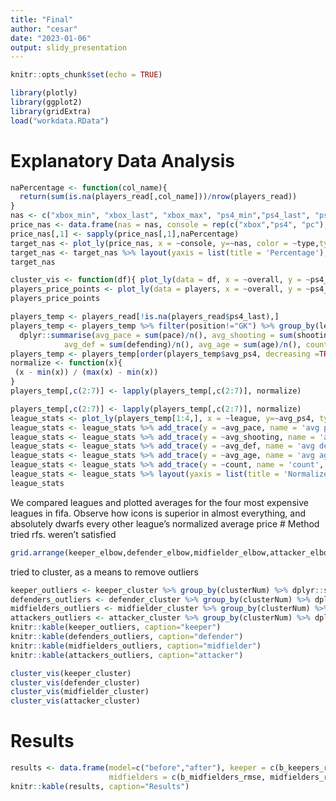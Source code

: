 ```yaml
---
title: "Final"
author: "cesar"
date: "2023-01-06"
output: slidy_presentation
---
```


```r
knitr::opts_chunk$set(echo = TRUE)
```
```r
library(plotly)
library(ggplot2)
library(gridExtra)
load("workdata.RData")
```

# Explanatory Data Analysis
```r
naPercentage <- function(col_name){
  return(sum(is.na(players_read[,col_name]))/nrow(players_read))
}
nas <- c("xbox_min", "xbox_last", "xbox_max", "ps4_min","ps4_last", "ps4_max", "pc_min","pc_last", "pc_max")
price_nas <- data.frame(nas = nas, console = rep(c("xbox","ps4", "pc"), each=3), type = rep(c("min", "last", "max"), times=3))
price_nas[,1] <- sapply(price_nas[,1],naPercentage)
target_nas <- plot_ly(price_nas, x = ~console, y=~nas, color = ~type,type="bar")
target_nas <- target_nas %>% layout(yaxis = list(title = 'Percentage'), title = "Percentage Nulls per Console", barmode = 'group')
target_nas
```
```r
cluster_vis <- function(df){ plot_ly(data = df, x = ~overall, y = ~ps4_last, color=~clusterNum)}
players_price_points <- plot_ly(data = players, x = ~overall, y = ~ps4_last, trace="scatter")
players_price_points
```
```r
players_temp <- players_read[!is.na(players_read$ps4_last),]
players_temp <- players_temp %>% filter(position!="GK") %>% group_by(league) %>% 
  dplyr::summarise(avg_pace = sum(pace)/n(), avg_shooting = sum(shooting)/n(), avg_ps4 = sum(ps4_last)/n(),
            avg_def = sum(defending)/n(), avg_age = sum(age)/n(), count =n()) 
players_temp <- players_temp[order(players_temp$avg_ps4, decreasing =TRUE),]
normalize <- function(x){
 (x - min(x)) / (max(x) - min(x))
}
players_temp[,c(2:7)] <- lapply(players_temp[,c(2:7)], normalize)

players_temp[,c(2:7)] <- lapply(players_temp[,c(2:7)], normalize)
league_stats <- plot_ly(players_temp[1:4,], x = ~league, y=~avg_ps4, type="bar", name="avg ps4_price")
league_stats <- league_stats %>% add_trace(y = ~avg_pace, name = 'avg pace', type = "bar")
league_stats <- league_stats %>% add_trace(y = ~avg_shooting, name = 'avg shooting', type = "bar")
league_stats <- league_stats %>% add_trace(y = ~avg_def, name = 'avg defending', type = "bar")
league_stats <- league_stats %>% add_trace(y = ~avg_age, name = 'avg age', type = "bar")
league_stats <- league_stats %>% add_trace(y = ~count, name = 'count', type = "bar")
league_stats <- league_stats %>% layout(yaxis = list(title = 'Normalized Value'), title = "Normalized Stats of 4 Most Expensive Leagues", barmode = 'group')
league_stats

```
We compared leagues and plotted averages for the four most expensive leagues in fifa. Observe how icons is superior in almost everything, and absolutely dwarfs every other league's normalized average price
# Method
tried rfs.
weren't satisfied
```r
grid.arrange(keeper_elbow,defender_elbow,midfielder_elbow,attacker_elbow)
```
tried to cluster, as a means to remove outliers
```r

keeper_outliers <- keeper_cluster %>% group_by(clusterNum) %>% dplyr::summarise(count=n())
defenders_outliers <- defender_cluster %>% group_by(clusterNum) %>% dplyr::summarise(count=n())
midfielders_outliers <- midfielder_cluster %>% group_by(clusterNum) %>% dplyr::summarise(count=n())
attackers_outliers <- attacker_cluster %>% group_by(clusterNum) %>% dplyr::summarise(count=n())
knitr::kable(keeper_outliers, caption="keeper")
knitr::kable(defenders_outliers, caption="defender")
knitr::kable(midfielders_outliers, caption="midfielder")
knitr::kable(attackers_outliers, caption="attacker")

```
```r
cluster_vis(keeper_cluster)
cluster_vis(defender_cluster)
cluster_vis(midfielder_cluster)
cluster_vis(attacker_cluster)
```

# Results
```r
results <- data.frame(model=c("before","after"), keeper = c(b_keepers_rmse, keepers_rmse), defender = c(b_defenders_rmse,defenders_rmse),
                      midfielders = c(b_midfielders_rmse, midfielders_rmse), attackers = c(b_attackers_rmse, attackers_rmse))
knitr::kable(results, caption="Results")
```